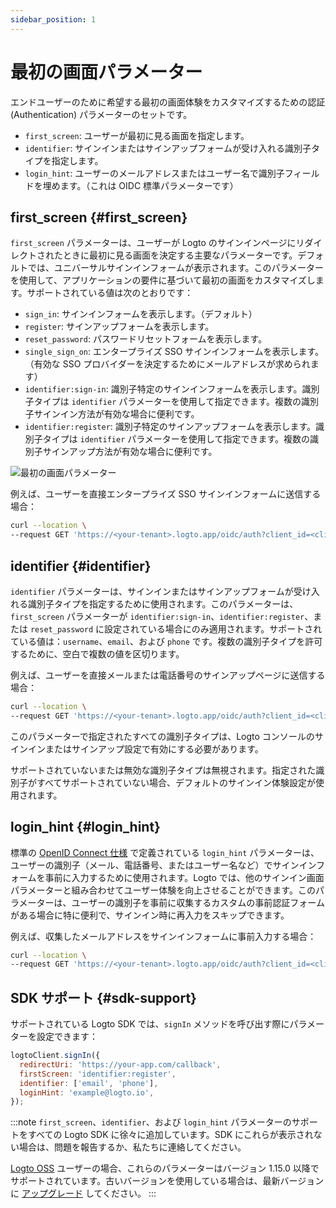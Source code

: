 ```yaml
---
sidebar_position: 1
---
```


# 最初の画面パラメーター

エンドユーザーのために希望する最初の画面体験をカスタマイズするための認証 (Authentication) パラメーターのセットです。

- `first_screen`: ユーザーが最初に見る画面を指定します。
- `identifier`: サインインまたはサインアップフォームが受け入れる識別子タイプを指定します。
- `login_hint`: ユーザーのメールアドレスまたはユーザー名で識別子フィールドを埋めます。（これは OIDC 標準パラメーターです）

## first_screen \{#first_screen}

`first_screen` パラメーターは、ユーザーが Logto のサインインページにリダイレクトされたときに最初に見る画面を決定する主要なパラメーターです。デフォルトでは、ユニバーサルサインインフォームが表示されます。このパラメーターを使用して、アプリケーションの要件に基づいて最初の画面をカスタマイズします。サポートされている値は次のとおりです：

- `sign_in`: サインインフォームを表示します。（デフォルト）
- `register`: サインアップフォームを表示します。
- `reset_password`: パスワードリセットフォームを表示します。
- `single_sign_on`: エンタープライズ SSO サインインフォームを表示します。（有効な SSO プロバイダーを決定するためにメールアドレスが求められます）
- `identifier:sign-in`: 識別子特定のサインインフォームを表示します。識別子タイプは `identifier` パラメーターを使用して指定できます。複数の識別子サインイン方法が有効な場合に便利です。
- `identifier:register`: 識別子特定のサインアップフォームを表示します。識別子タイプは `identifier` パラメーターを使用して指定できます。複数の識別子サインアップ方法が有効な場合に便利です。

![最初の画面パラメーター](./assets/first-screen-parameter.png)

例えば、ユーザーを直接エンタープライズ SSO サインインフォームに送信する場合：

```sh
curl --location \
--request GET 'https://<your-tenant>.logto.app/oidc/auth?client_id=<client_id>&...&first_screen=single_sign_on'
```

## identifier \{#identifier}

`identifier` パラメーターは、サインインまたはサインアップフォームが受け入れる識別子タイプを指定するために使用されます。このパラメーターは、`first_screen` パラメーターが `identifier:sign-in`、`identifier:register`、または `reset_password` に設定されている場合にのみ適用されます。サポートされている値は：`username`、`email`、および `phone` です。複数の識別子タイプを許可するために、空白で複数の値を区切ります。

例えば、ユーザーを直接メールまたは電話番号のサインアップページに送信する場合：

```sh
curl --location \
--request GET 'https://<your-tenant>.logto.app/oidc/auth?client_id=<client_id>&...&first_screen=identifier:register&identifier=email phone'
```

このパラメーターで指定されたすべての識別子タイプは、Logto コンソールのサインインまたはサインアップ設定で有効にする必要があります。

サポートされていないまたは無効な識別子タイプは無視されます。指定された識別子がすべてサポートされていない場合、デフォルトのサインイン体験設定が使用されます。

## login_hint \{#login_hint}

標準の [OpenID Connect 仕様](https://openid.net/specs/openid-connect-core-1_0.html#AuthorizationEndpoint) で定義されている `login_hint` パラメーターは、ユーザーの識別子（メール、電話番号、またはユーザー名など）でサインインフォームを事前に入力するために使用されます。Logto では、他のサインイン画面パラメーターと組み合わせてユーザー体験を向上させることができます。このパラメーターは、ユーザーの識別子を事前に収集するカスタムの事前認証フォームがある場合に特に便利で、サインイン時に再入力をスキップできます。

例えば、収集したメールアドレスをサインインフォームに事前入力する場合：

```sh
curl --location \
--request GET 'https://<your-tenant>.logto.app/oidc/auth?client_id=<client_id>&...&first_screen=identifier:sign_in&identifier=email&login_hint=example@logto.io
```

## SDK サポート \{#sdk-support}

サポートされている Logto SDK では、`signIn` メソッドを呼び出す際にパラメーターを設定できます：

```javascript
logtoClient.signIn({
  redirectUri: 'https://your-app.com/callback',
  firstScreen: 'identifier:register',
  identifier: ['email', 'phone'],
  loginHint: 'example@logto.io',
});
```

:::note
`first_screen`、`identifier`、および `login_hint` パラメーターのサポートをすべての Logto SDK に徐々に追加しています。SDK にこれらが表示されない場合は、問題を報告するか、私たちに連絡してください。

[Logto OSS](/logto-oss) ユーザーの場合、これらのパラメーターはバージョン 1.15.0 以降でサポートされています。古いバージョンを使用している場合は、最新バージョンに [アップグレード](/logto-oss/upgrading-oss-version) してください。
:::
